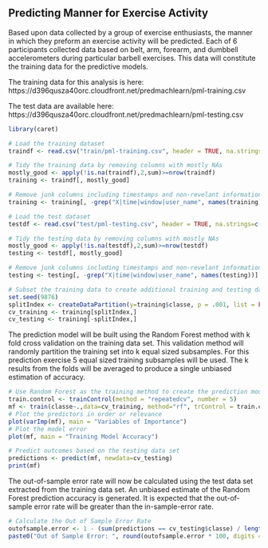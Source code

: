 ## Predicting Manner for Exercise Activity

Based upon data collected by a group of exercise enthusiasts, the manner in which they preform an exercise activity will be predicted.  Each of 6 participants collected data based on belt, arm, forearm, and dumbbell accelerometers during particular barbell exercises. This data will constitute the training data for the predictive models.

The training data for this analysis is here:
https://d396qusza40orc.cloudfront.net/predmachlearn/pml-training.csv

The test data are available here:
https://d396qusza40orc.cloudfront.net/predmachlearn/pml-testing.csv

```r
library(caret)
```

```r
# Load the training dataset
traindf <- read.csv("train/pml-training.csv", header = TRUE, na.strings=c("NA", ""), stringsAsFactors = TRUE)

# Tidy the training data by removing columns with mostly NAs
mostly_good <- apply(!is.na(traindf),2,sum)>=nrow(traindf)
training <- traindf[, mostly_good]

# Remove junk columns including timestamps and non-revelant information from training data
training <- training[, -grep("X|time|window|user_name", names(training))]
```

```r
# Load the test dataset
testdf <- read.csv("test/pml-testing.csv", header = TRUE, na.strings=c("NA", ""), stringsAsFactors = TRUE)

# Tidy the testing data by removing columns with mostly NAs
mostly_good <- apply(!is.na(testdf),2,sum)>=nrow(testdf)
testing <- testdf[, mostly_good]

# Remove junk columns including timestamps and non-revelant information from testing data
testing <- testing[, -grep("X|time|window|user_name", names(testing))]
```

```r
# Subset the training data to create additional training and testing data sets
set.seed(9876)
splitIndex <- createDataPartition(y=training$classe, p = .001, list = FALSE, times = 1)
cv_training <- training[splitIndex,]
cv_testing <- training[-splitIndex,]
```
The prediction model will be built using the Random Forest method with k fold cross validation on the training data set. This validation method will randomly partition the training set into k equal sized subsamples. For this prediction exercise 5 equal sized training subsamples will be used. The k results from the folds will be averaged to produce a single unbiased estimation of accuracy.
```r
# Use Random Forest as the training method to create the prediction model on %75 subset of the training data
train.control <- trainControl(method = "repeatedcv", number = 5)
mf <- train(classe~.,data=cv_training, method="rf", trControl = train.control)
# Plot the predictors in order or relevance
plot(varImp(mf), main = "Variables of Importance")
# Plot the model error
plot(mf, main = "Training Model Accuracy")
```

```r
# Predict outcomes based on the testing data set
predictions <- predict(mf, newdata=cv_testing)
print(mf)
```
The out-of-sample error rate will now be calculated using the test data set extracted from the training data set. An unbiased estimate of the Random Forest prediction accuracy is generated.  It is expected that the out-of-sample error rate will be greater than the in-sample-error rate.
```r
# Calculate the Out of Sample Error Rate
outofsample.error <- 1 - (sum(predictions == cv_testing$classe) / length(predictions))
paste0("Out of Sample Error: ", round(outofsample.error * 100, digits = 4), " %")
```
